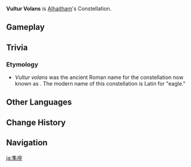 {{Constellation Overview Infobox
|image       = Vultur Volans
|character   = Alhaitham
|meaning     = Flying Vulture
}}
'''Vultur Volans''' is [[Alhaitham]]'s Constellation.

==Gameplay==
{{Constellation Table|Alhaitham}}

==Trivia==
===Etymology===
* ''Vultur volans'' was the ancient Roman name for the constellation now known as {{w|Aquila (constellation)|Aquila}}. The modern name of this constellation is Latin for "eagle."

==Other Languages==
{{Other Languages
|en      = Vultur Volans
|en_lang = la
|en_tl   = Flying Vulture
|zhs     = 天隼座
|zhs_rm  = Tiānsǔn-zuò
|zht     = 天隼座
|zht_rm  = Tiānsǔn-zuò
|zh_tl   = Sky Falcon Constellation
|ja      = 隼座
|ja_rm   = Hayabusa-za{{Assumed}}
|ja_tl   = Peregrine Falcon Constellation
|ko      = 매자리
|ko_rm   = Mae-jari
|ko_tl   = Falcon Constellation
|es      = Vultur Volans
|fr      = Vultur Volans
|ru      = Сокол
|ru_tl   = Falcon
|th      = Vultur Volans
|vi      = {{tt|Cung|宮}} {{tt|Thiên Chuẩn|天隼}}
|vi_tl   = Sky Falcon Constellation{{Sino|vi|part=1}}
|de      = Vultur Volans
|id      = Vultur Volans
|pt      = Falco Caeli
|pt_lang = la
|pt_tl   = Falcon of the Sky
|tr      = Kartal
|tr_tl   = Eagle
|it      = Vultur Volans
}}

==Change History==
{{Change History|3.4}}

==Navigation==
{{Constellation Navbox}}

[[ja:隼座]]